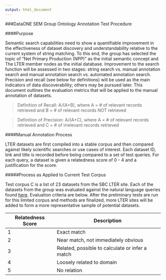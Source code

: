 ```yaml
---
output: html_document
---
```

###DataONE SEM Group Ontology Annotation Test Procedure
 
####Purpose

Semantic search capabilities need to show a quantifiable improvement in the effectiveness of dataset discovery and understandability relative to the current system of string matching. To this end, the group has selected the topic of “Net Primary Production (NPP)” as the initial semantic concept and The LTER member nodes as the initial database. Improvement to the search function will be assessed in two stages: string search vs. manual annotation search and manual annotation search vs. automated annotation search. Precision and recall (see below for definitions) will be used as the main indicators of data discoverability; others may be pursued later. This document outlines the evaluation metrics that will be applied to the manual annotation of datasets.

>Definition of Recall: A/(A+B), where A = # of relevant records retrieved and B = # of relevant records NOT retrieved

>Definition of Precision: A/(A+C), where A = # of relevant records retrieved and C = # of irrelevant records retrieved
 
####Manual Annotation Process

LTER datasets are first compiled into a stable corpus and then compared against likely scientific searches or use cases of interest. Each dataset ID, link and title is recorded before being compared to a set of test queries. For each query, a dataset is given a relatedness score of 0 - 4 and a justification for the score. 

#####Process as Applied to Current Test Corpus

Test corpus C is a list of 23 datasets from the SBC LTER site. Each of the datasets from the group was evaluated against the natural language queries found [here](https://github.com/DataONEorg/sem-prov-design/blob/master/docs/use-cases/semantics/use-case-52-Semantic-Search.rst).
Evaluation criteria are below. After the preliminary tests are run for this limited corpus and methods are finalized, more LTER sites will be added to form a more representative sample of potential datasets.

Relatedness Score | Description 
----------------- | ------------- 
1                 | Exact match
2                 | Near match, not immediately obvious
3                 | Related, possible to calculate or infer a match
4                 | Loosely related to domain
5                 | No relation




